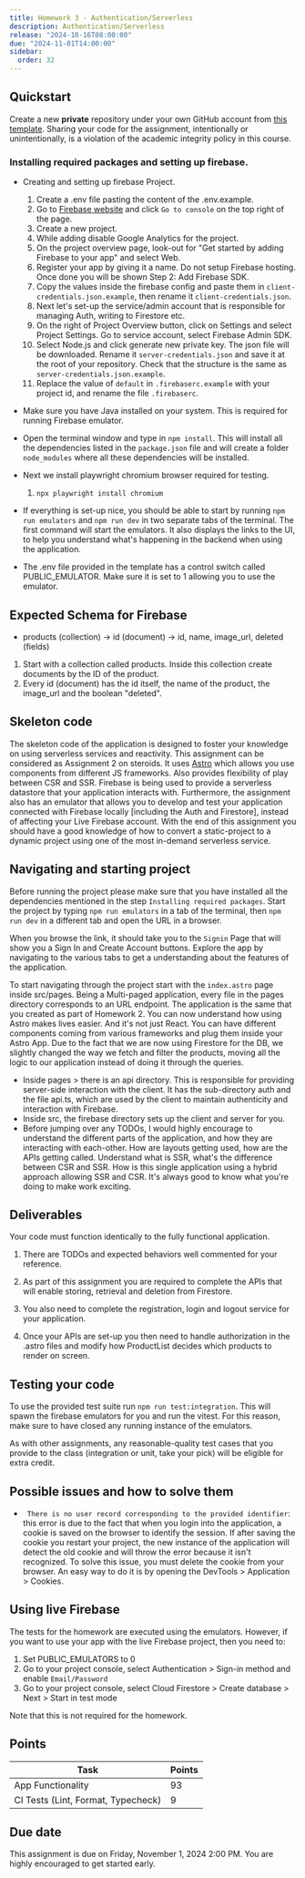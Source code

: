 ```yaml
---
title: Homework 3 - Authentication/Serverless
description: Authentication/Serverless
release: "2024-10-16T08:00:00"
due: "2024-11-01T14:00:00"
sidebar:
  order: 32
---
```


## Quickstart

Create a new **private** repository under your own GitHub account
from [this template](https://github.com/swad-cs-uic/homework3-f24). Sharing your
code for the assignment, intentionally or unintentionally, is a violation of the
academic integrity policy in this course.

### Installing required packages and setting up firebase.

- Creating and setting up firebase Project.

  1.  Create a .env file pasting the content of the .env.example.
  1.  Go to [Firebase website](https://firebase.google.com) and click `Go to console` on the top right of the page.
  1.  Create a new project.
  1.  While adding disable Google Analytics for the project.
  1.  On the project overview page, look-out for "Get started by adding Firebase to your app" and select Web.
  1.  Register your app by giving it a name. Do not setup Firebase hosting. Once done you will be shown Step 2: Add Firebase SDK.
  1.  Copy the values inside the firebase config and paste them in `client-credentials.json.example`, then rename it `client-credentials.json`.
  1.  Next let's set-up the service/admin account that is responsible for managing Auth, writing to Firestore etc.
  1.  On the right of Project Overview button, click on Settings and select Project Settings. Go to service account, select Firebase Admin SDK.
  1.  Select Node.js and click generate new private key. The json file will be downloaded. Rename it `server-credentials.json` and save it at the root of your repository. Check that the structure is the same as `server-credentials.json.example`.
  1.  Replace the value of `default` in `.firebaserc.example` with your project id, and rename the file `.firebaserc`.

- Make sure you have Java installed on your system. This is required for running Firebase emulator.
- Open the terminal window and type in `npm install`. This will install all the dependencies listed in the `package.json` file and will create a folder `node_modules` where all these dependencies will be installed.
- Next we install playwright chromium browser required for testing.
  1. `npx playwright install chromium`
- If everything is set-up nice, you should be able to start by running `npm run emulators` and `npm run dev` in two separate tabs of the terminal. The first command will start the emulators. It also displays the links to the UI, to help you understand what's happening in the backend when using the application.
- The .env file provided in the template has a control switch called PUBLIC_EMULATOR. Make sure it is set to 1 allowing you to use the emulator.

## Expected Schema for Firebase

- products (collection) -> id (document) -> id, name, image_url, deleted (fields)

1. Start with a collection called products. Inside this collection create documents by the ID of the product.
2. Every id (document) has the id itself, the name of the product, the image_url and the boolean "deleted".

## Skeleton code

The skeleton code of the application is designed to foster your knowledge on using serverless services and reactivity. This assignment can be considered as Assignment 2 on steroids. It uses [Astro](https://astro.build/) which allows you use components from different JS frameworks. Also provides flexibility of play between CSR and SSR. Firebase is being used to provide a serverless datastore that your application interacts with. Furthermore, the assignment also has an emulator that allows you to develop and test your application connected with Firebase locally [including the Auth and Firestore], instead of affecting your Live Firebase account. With the end of this assignment you should have a good knowledge of how to convert a static-project to a dynamic project using one of the most in-demand serverless service.

## Navigating and starting project

Before running the project please make sure that you have installed all the dependencies mentioned in the step `Installing required packages`. Start the project by typing `npm run emulators` in a tab of the terminal, then `npm run dev` in a different tab and open the URL in a browser.

When you browse the link, it should take you to the `Signin` Page that will show you a Sign In and Create Account buttons. Explore the app by navigating to the various tabs to get a understanding about the features of the application.

To start navigating through the project start with the `index.astro` page inside src/pages. Being a Multi-paged application, every file in the pages directory corresponds to an URL endpoint.
The application is the same that you created as part of Homework 2. You can now understand how using Astro makes lives easier. And it's not just React. You can have different components coming from various frameworks and plug them inside your Astro App.
Due to the fact that we are now using Firestore for the DB, we slightly changed the way we fetch and filter the products, moving all the logic to our application instead of doing it through the queries.

- Inside pages > there is an api directory. This is responsible for providing server-side interaction with the client. It has the sub-directory auth and the file api.ts, which are used by the client to maintain authenticity and interaction with Firebase.
- Inside src, the firebase directory sets up the client and server for you.
- Before jumping over any TODOs, I would highly encourage to understand the different parts of the application, and how they are interacting with each-other. How are layouts getting used, how are the APIs getting called. Understand what is SSR, what's the difference between CSR and SSR. How is this single application using a hybrid approach allowing SSR and CSR. It's always good to know what you're doing to make work exciting.

## Deliverables

Your code must function identically to the fully functional application.

1. There are TODOs and expected behaviors well commented for your reference.

2. As part of this assignment you are required to complete the APIs that will enable storing, retrieval and deletion from Firestore.

3. You also need to complete the registration, login and logout service for your application.

4. Once your APIs are set-up you then need to handle authorization in the .astro files and modify how ProductList decides which products to render on screen.

## Testing your code

To use the provided test suite run `npm run test:integration`. This will spawn the firebase emulators for you and run the vitest. For this reason, make sure to have closed any running instance of the emulators.

As with other assignments, any reasonable-quality test cases that you provide to the class (integration or unit, take your pick) will be eligible for extra credit.

## Possible issues and how to solve them

- ` There is no user record corresponding to the provided identifier`: this error is due to the fact that when you login into the application, a cookie is saved on the browser to identify the session. If after saving the cookie you restart your project, the new instance of the application will detect the old cookie and will throw the error because it isn't recognized. To solve this issue, you must delete the cookie from your browser. An easy way to do it is by opening the DevTools > Application > Cookies.

## Using live Firebase

The tests for the homework are executed using the emulators. However, if you want to use your app with the live Firebase project, then you need to:

1. Set PUBLIC_EMULATORS to 0
1. Go to your project console, select Authentication > Sign-in method and enable `Email/Password`
1. Go to your project console, select Cloud Firestore > Create database > Next > Start in test mode

Note that this is not required for the homework.

## Points

| Task                               | Points |
| ---------------------------------- | ------ |
| App Functionality                  | 93     |
| CI Tests (Lint, Format, Typecheck) | 9      |

## Due date

This assignment is due on Friday, November 1, 2024 2:00 PM. You are highly encouraged to get started early.
